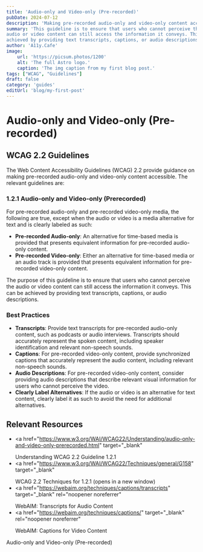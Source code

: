 ```yaml
---
title: 'Audio-only and Video-only (Pre-recorded)'
pubDate: 2024-07-12
description: 'Making pre-recorded audio-only and video-only content accessible.'
summary: 'This guideline is to ensure that users who cannot perceive the
audio or video content can still access the information it conveys. This can be
achieved by providing text transcripts, captions, or audio descriptions.'
author: 'A11y.Cafe'
image:
    url: 'https://picsum.photos/1200'
    alt: 'The full Astro logo.'
    caption: 'The img caption from my first blog post.'
tags: ["WCAG", "Guidelines"]
draft: false
category: 'guides'
editUrl: 'blog/my-first-post'
---
```


# Audio-only and Video-only (Pre-recorded)

## WCAG 2.2 Guidelines

The Web Content Accessibility Guidelines (WCAG) 2.2 provide guidance on making
pre-recorded audio-only and video-only content accessible. The relevant
guidelines are:

### 1.2.1 Audio-only and Video-only (Prerecorded)

For pre-recorded audio-only and pre-recorded video-only media, the following are
true, except when the audio or video is a media alternative for text and is
clearly labeled as such:

- **Pre-recorded Audio-only**: An alternative for time-based media is provided
  that presents equivalent information for pre-recorded audio-only content.
- **Pre-recorded Video-only**: Either an alternative for time-based media or an
  audio track is provided that presents equivalent information for pre-recorded
  video-only content.

The purpose of this guideline is to ensure that users who cannot perceive the
audio or video content can still access the information it conveys. This can be
achieved by providing text transcripts, captions, or audio descriptions.

### Best Practices

- **Transcripts**: Provide text transcripts for pre-recorded audio-only content,
  such as podcasts or audio interviews. Transcripts should accurately represent
  the spoken content, including speaker identification and relevant non-speech
  sounds.
- **Captions**: For pre-recorded video-only content, provide synchronized
  captions that accurately represent the audio content, including relevant
  non-speech sounds.
- **Audio Descriptions**: For pre-recorded video-only content, consider
  providing audio descriptions that describe relevant visual information for
  users who cannot perceive the video.
- **Clearly Label Alternatives**: If the audio or video is an alternative for
  text content, clearly label it as such to avoid the need for additional
  alternatives.

## Relevant Resources

- <a
    href="https://www.w3.org/WAI/WCAG22/Understanding/audio-only-and-video-only-prerecorded.html"
    target="_blank"
  >
    Understanding WCAG 2.2 Guideline 1.2.1
  </a>
- <a
    href="https://www.w3.org/WAI/WCAG22/Techniques/general/G158"
    target="_blank"
  >
    WCAG 2.2 Techniques for 1.2.1
  </a>
  (opens in a new window)
- <a
    href="https://webaim.org/techniques/captions/transcripts"
    target="_blank"
    rel="noopener noreferrer"
  >
    WebAIM: Transcripts for Audio Content
  </a>
- <a
    href="https://webaim.org/techniques/captions/"
    target="_blank"
    rel="noopener noreferrer"
  >
    WebAIM: Captions for Video Content
  </a>


Audio-only and Video-only (Pre-recorded)
